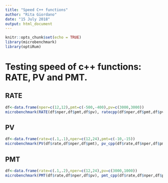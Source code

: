 ```yaml
---
title: "Speed C++ functions"
author: "Rita Giordano"
date: "15 July 2018"
output: html_document
---
```


```r
knitr::opts_chunk$set(echo = TRUE)
library(microbenchmark)
library(optiRum)
```

# Testing speed of c++ functions: RATE, PV and PMT.

## RATE

```r
df<-data.frame(nper=c(12,12),pmt=c(-500,-400),pv=c(3000,3000))
microbenchmark(RATE(df$nper,df$pmt,df$pv), ratecpp(df$nper,df$pmt,df$pv))
```

## PV

```r
df<-data.frame(rate=c(.1,.1),nper=c(12,24),pmt=c(-10,-15))
microbenchmark(PV(df$rate,df$nper,df$pmt), pv_cpp(df$rate,df$nper,df$pmt))
```

## PMT

```r
df<-data.frame(rate=c(.1,.2),nper=c(12,24),pv=c(3000,1000))
microbenchmark(PMT(df$rate,df$nper,df$pv), pmt_cpp(df$rate,df$nper,df$pv))
```

